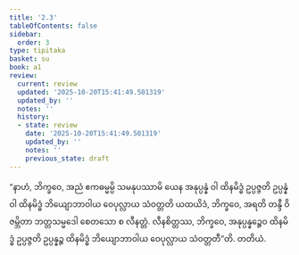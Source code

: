 ```yaml
---
title: '2.3'
tableOfContents: false
sidebar:
  order: 3
type: tipitaka
basket: su
book: a1
review:
  current: review
  updated: '2025-10-20T15:41:49.501319'
  updated_by: ''
  notes: ''
  history:
  - state: review
    date: '2025-10-20T15:41:49.501319'
    updated_by: ''
    notes: ''
    previous_state: draft
---
```



<DynamicBreadcrumb />


<ReviewStatus review={frontmatter.review} showDetails={true} />

<HypothesisAnnotation frontmatter={frontmatter} />

<Division number="13" book="a1" e="ch" v="15" p="3">

<Paragraph number="28" book="a1">
“နာဟံ, ဘိက္ခဝေ, အညံ ဧကဓမ္မမ္ပိ သမနုပဿာမိ ယေန အနုပ္ပန္နံ ဝါ ထိနမိဒ္ဓံ ဥပ္ပဇ္ဇတိ ဥပ္ပန္နံ ဝါ ထိနမိဒ္ဓံ ဘိယျောဘာဝါယ ဝေပုလ္လာယ သံဝတ္တတိ ယထယိဒံ, ဘိက္ခဝေ, အရတိ တန္ဒီ ဝိဇမ္ဘိတာ ဘတ္တသမ္မဒေါ စေတသော စ လီနတ္တံ. လီနစိတ္တဿ, ဘိက္ခဝေ, အနုပ္ပန္နဉ္စေဝ ထိနမိဒ္ဓံ ဥပ္ပဇ္ဇတိ ဥပ္ပန္နဉ္စ ထိနမိဒ္ဓံ ဘိယျောဘာဝါယ ဝေပုလ္လာယ သံဝတ္တတီ”တိ.

</Paragraph>
</Division>

<Paragraph number="29" type="center" book="a1">
တတိယံ.
</Paragraph>